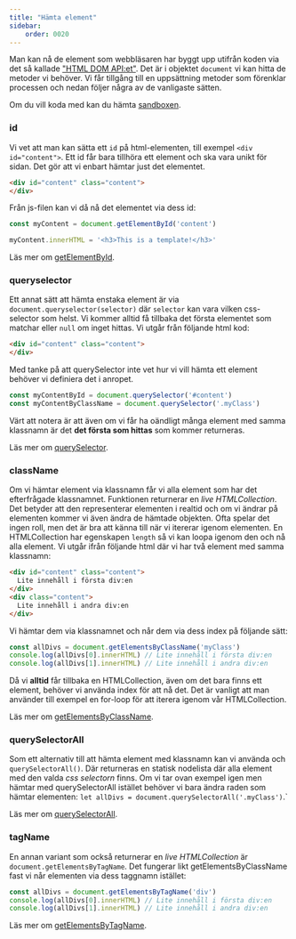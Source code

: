 ```yaml
---
title: "Hämta element" 
sidebar:
    order: 0020
---
```




Man kan nå de element som webbläsaren har byggt upp utifrån koden via det så kallade ["HTML DOM API:et"](https://developer.mozilla.org/en-US/docs/Web/API/HTML_DOM_API). Det är i objektet `document` vi kan hitta de metoder vi behöver.
Vi får tillgång till en uppsättning metoder som förenklar processen och nedan följer några av de vanligaste sätten.

Om du vill koda med kan du hämta [sandboxen](https://github.com/webtec-2024/teacher/tree/main/example/sandbox/sandbox.html).


### id

Vi vet att man kan sätta ett `id` på html-elementen, till exempel `<div id="content">`. Ett id får bara tillhöra ett element och ska vara unikt för sidan. Det gör att vi enbart hämtar just det elementet.

```html title="sandbox, html"
<div id="content" class="content">
</div>
```

Från js-filen kan vi då nå det elementet via dess id:

```js title="js, getElementById()"
const myContent = document.getElementById('content')

myContent.innerHTML = '<h3>This is a template!</h3>'
```

Läs mer om [getElementById](https://developer.mozilla.org/en-US/docs/Web/API/Document/getElementById).



### queryselector

Ett annat sätt att hämta enstaka element är via `document.queryselector(selector)` där `selector` kan vara vilken css-selector som helst. Vi kommer alltid få tillbaka det första elementet som matchar eller `null` om inget hittas. Vi utgår från följande html kod:

```html title="sandbox, html"
<div id="content" class="content">
</div>
```

Med tanke på att querySelector inte vet hur vi vill hämta ett element behöver vi definiera det i anropet. 

```js title="js, querySelector()"
const myContentById = document.querySelector('#content')
const myContentByClassName = document.querySelector('.myClass')
```

Värt att notera är att även om vi får ha oändligt många element med samma klassnamn är det **det första som hittas** som kommer returneras.

Läs mer om [querySelector](https://developer.mozilla.org/en-US/docs/Web/API/Document/querySelector).



### className

Om vi hämtar element via klassnamn får vi alla element som har det efterfrågade klassnamnet. Funktionen returnerar en *live HTMLCollection*. Det betyder att den representerar elementen i realtid och om vi ändrar på elementen kommer vi även ändra de hämtade objekten. Ofta spelar det ingen roll, men det är bra att känna till när vi itererar igenom elementen. En HTMLCollection har egenskapen `length` så vi kan loopa igenom den och nå alla element. Vi utgår ifrån följande html där vi har två element med samma klassnamn:

```html title="sandbox, html"
<div id="content" class="content">
  Lite innehåll i första div:en
</div>
<div class="content">
  Lite innehåll i andra div:en
</div>
```

Vi hämtar dem via klassnamnet och når dem via dess index på följande sätt:

```js title="js, getElementsByClassName()"
const allDivs = document.getElementsByClassName('myClass')
console.log(allDivs[0].innerHTML) // Lite innehåll i första div:en
console.log(allDivs[1].innerHTML) // Lite innehåll i andra div:en
```

Då vi **alltid** får tillbaka en HTMLCollection, även om det bara finns ett element, behöver vi använda index för att nå det. Det är vanligt att man använder till exempel en for-loop för att iterera igenom vår HTMLCollection.

Läs mer om [getElementsByClassName](https://developer.mozilla.org/en-US/docs/Web/API/Document/getElementsByClassName).



### querySelectorAll

Som ett alternativ till att hämta element med klassnamn kan vi använda och `querySelectorAll()`. Där returneras en statisk nodelista där alla element med den valda *css selectorn* finns. Om vi tar ovan exempel igen men hämtar med querySelectorAll istället behöver vi bara ändra raden som hämtar elementen: `let allDivs = document.querySelectorAll('.myClass')`.` 

Läs mer om [querySelectorAll](https://developer.mozilla.org/en-US/docs/Web/API/Document/querySelectorAll).



### tagName

En annan variant som också returnerar en *live HTMLCollection* är `document.getElementsByTagName`. Det fungerar likt getElementsByClassName fast vi når elementen via dess taggnamn istället:

```js title="js, getElementsByTagName()"
const allDivs = document.getElementsByTagName('div')
console.log(allDivs[0].innerHTML) // Lite innehåll i första div:en
console.log(allDivs[1].innerHTML) // Lite innehåll i andra div:en
```

Läs mer om [getElementsByTagName](https://developer.mozilla.org/en-US/docs/Web/API/Document/getElementsByTagName).